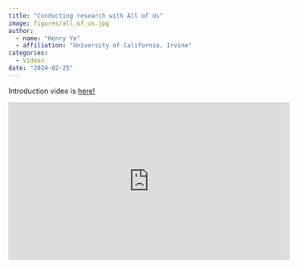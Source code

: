```yaml
---
title: "Conducting research with All of Us"
image: figures/all_of_us.jpg
author:
  - name: "Henry Ye"
  - affiliation: "University of California, Irvine"
categories:
  - Videos
date: "2024-02-25"
---
```


Introduction video is [here!](https://www.youtube.com/watch?v=fgWu-RxTGWk&list=PLHceB7Ek40_MHyQxMraQMOVJ5-04yW7Hs)

```{=html}
<iframe width="560" height="315" src="https://www.youtube.com/embed/fgWu-RxTGWk?si=guKNqwR59TXV36Qm" title="YouTube video player" frameborder="0" allow="accelerometer; autoplay; clipboard-write; encrypted-media; gyroscope; picture-in-picture; web-share" allowfullscreen></iframe>
```

